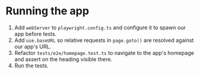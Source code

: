 # Running the app

1. Add `webServer` to `playwright.config.ts` and configure it to spawn our app before tests.
1. Add `use.baseURL` so relative requests in `page.goto()` are resolved against our app's URL.
1. Refactor `tests/e2e/homepage.test.ts` to navigate to the app's homepage and assert on the heading visible there.
1. Run the tests.
